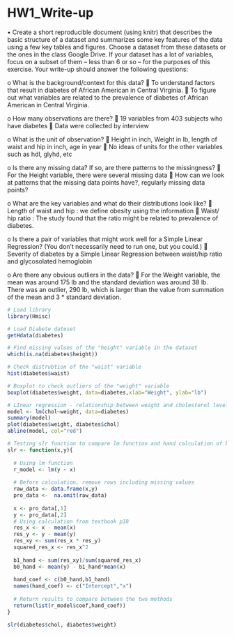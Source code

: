 HW1_Write-up
========================================================

•  Create a short reproducible document (using knitr) that describes the basic structure of a dataset and summarizes some key features of the data using a few key tables and figures. Choose a dataset from these datasets or the ones in the class Google Drive. If your dataset has a lot of variables, focus on a subset of them – less than 6 or so – for the purposes of this exercise. Your write-up should answer the following questions:

o	What is the background/context for this data?
  	To understand factors that result in diabetes of African American in Central Virginia. 
  	To figure out what variables are related to the prevalence of diabetes of African American in Central Virginia. 

o	How many observations are there?
  	19 variables from 403 subjects who have diabetes
  	Data were collected by interview

o	What is the unit of observation?
  	Height in inch, Weight in lb, length of waist and hip in inch, age in year
  	No ideas of units for the other variables such as hdl, glyhd, etc 

o	Is there any missing data? If so, are there patterns to the missingness?
  	For the Height variable, there were several missing data
  	How can we look at patterns that the missing data points have?, regularly missing data points? 

o	What are the key variables and what do their distributions look like?
  	Length of waist and hip : we define obesity using the information
  	Waist/ hip ratio : The study found that the ratio might be related to prevalence of diabetes. 

o	Is there a pair of variables that might work well for a Simple Linear Regression? (You don't necessarily need to run one, but you could.)
  	 Severity of diabetes by a Simple Linear Regression between waist/hip ratio and glycosolated hemoglobin

o	Are there any obvious outliers in the data?
  	For the Weight variable, the mean was around 175 lb and the standard deviation was around 38 lb. There was an outlier, 290 lb, which is larger than the value from summation of the mean and 3 * standard deviation. 

```r
# Load library
library(Hmisc)

# Load Diabete dateset
getHdata(diabetes)

# Find missing values of the "height" variable in the dataset
which(is.na(diabetes$height))

# Check distrubtion of the "waist" variable
hist(diabetes$waist)

# Boxplot to check outliers of the "weight" variable
boxplot(diabetes$weight, data=diabetes,xlab="Weight", ylab="lb")

# LInear regression - relationship between weight and cholesterol level
model <- lm(chol~weight, data=diabetes)
summary(model)
plot(diabetes$weight, diabetes$chol)
abline(model, col="red")

# Testing slr function to compare lm function and hand calculation of b0 and b1
slr <- function(x,y){
  
  # Using lm function
  r_model <- lm(y ~ x)
  
  # Before calculation, remove rows including missing values
  raw_data <- data.frame(x,y)
  pro_data <-  na.omit(raw_data)
  
  x <- pro_data[,1]
  y <- pro_data[,2]
  # Using calculation from textbook p18
  res_x <- x - mean(x)  
  res_y <- y - mean(y)
  res_xy <- sum(res_x * res_y)
  squared_res_x <- res_x^2
  
  b1_hand <- sum(res_xy)/sum(squared_res_x)
  b0_hand <- mean(y) - b1_hand*mean(x)
  
  hand_coef <- c(b0_hand,b1_hand)
  names(hand_coef) <- c("Intercept","x")
  
  # Return results to compare between the two methods
  return(list(r_model$coef,hand_coef))
}

slr(diabetes$chol, diabetes$weight)

```



